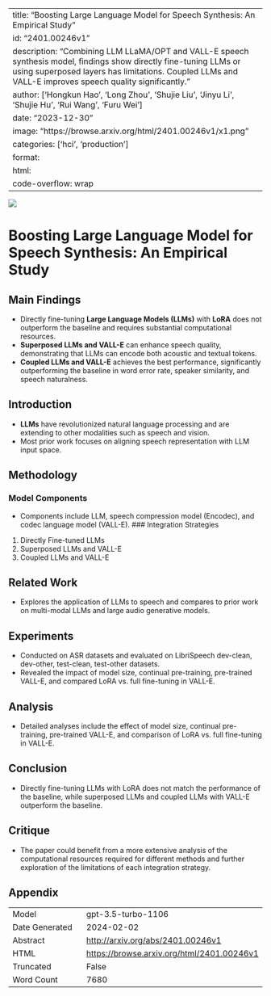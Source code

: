 
---
title: "Boosting Large Language Model for Speech Synthesis: An Empirical Study"
id: "2401.00246v1"
description: "Combining LLM LLaMA/OPT and VALL-E speech synthesis model, findings show directly fine-tuning LLMs or using superposed layers has limitations. Coupled LLMs and VALL-E improves speech quality significantly."
author: ['Hongkun Hao', 'Long Zhou', 'Shujie Liu', 'Jinyu Li', 'Shujie Hu', 'Rui Wang', 'Furu Wei']
date: "2023-12-30"
image: "https://browse.arxiv.org/html/2401.00246v1/x1.png"
categories: ['hci', 'production']
format:
  html:
    code-overflow: wrap
---

![](https://browse.arxiv.org/html/2401.00246v1/x1.png)

# Boosting Large Language Model for Speech Synthesis: An Empirical Study

## Main Findings
- Directly fine-tuning **Large Language Models (LLMs)** with **LoRA** does not outperform the baseline and requires substantial computational resources.
- **Superposed LLMs and VALL-E** can enhance speech quality, demonstrating that LLMs can encode both acoustic and textual tokens.
- **Coupled LLMs and VALL-E** achieves the best performance, significantly outperforming the baseline in word error rate, speaker similarity, and speech naturalness.

## Introduction
- **LLMs** have revolutionized natural language processing and are extending to other modalities such as speech and vision.
- Most prior work focuses on aligning speech representation with LLM input space.

## Methodology
### Model Components
- Components include LLM, speech compression model (Encodec), and codec language model (VALL-E).
### Integration Strategies
1. Directly Fine-tuned LLMs
2. Superposed LLMs and VALL-E
3. Coupled LLMs and VALL-E

## Related Work
- Explores the application of LLMs to speech and compares to prior work on multi-modal LLMs and large audio generative models.

## Experiments
- Conducted on ASR datasets and evaluated on LibriSpeech dev-clean, dev-other, test-clean, test-other datasets.
- Revealed the impact of model size, continual pre-training, pre-trained VALL-E, and compared LoRA vs. full fine-tuning in VALL-E.

## Analysis
- Detailed analyses include the effect of model size, continual pre-training, pre-trained VALL-E, and comparison of LoRA vs. full fine-tuning in VALL-E.

## Conclusion
- Directly fine-tuning LLMs with LoRA does not match the performance of the baseline, while superposed LLMs and coupled LLMs with VALL-E outperform the baseline.

## Critique
- The paper could benefit from a more extensive analysis of the computational resources required for different methods and further exploration of the limitations of each integration strategy.

## Appendix

|          |          |
|----------|----------|
| Model     | gpt-3.5-turbo-1106       |
| Date Generated     | 2024-02-02       |
| Abstract | [http://arxiv.org/abs/2401.00246v1](http://arxiv.org/abs/2401.00246v1)        |
| HTML     | [https://browse.arxiv.org/html/2401.00246v1](https://browse.arxiv.org/html/2401.00246v1)       |
| Truncated       | False       |
| Word Count       | 7680       |